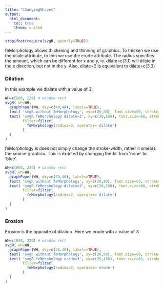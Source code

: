 ```yaml
---
title: "ChangingShapes"
output:
  html_document:
    toc: true
    theme: united
---
```



```r
stopifnot(require(svgR, quietly=TRUE))
```


feMorphology allows thickening and thinning of graphics.
To thicken we use the dilate attribute, to thin we use the erode attribute. The radius specifies the amount, which can be different for x and y, ie. dilate=c(3,1) will dilate in the x direction, but not in the y. Also, dilate=3 is equivalent to dilate=c(3,3) 


### Dilation

In this example we dialate with a value of 3.

```r
WH=c(800, 220) # window rect
svgR( wh=WH,
  graphPaper(WH, dxy=c(40,40), labels=TRUE), 
  text( 'svgR without feMorphology', xy=c(20,80), font.size=60, stroke="red", fill="none"), 
  text( 'svgR feMorphology dilate=3', xy=c(20,160), font.size=60, stroke="red", fill="none", 
        filter=filter(
          feMorphology(radius=3, operator='dilate')
        )
  )
)
```

feMorphology is does not simply change the stroke-width, rather it smears the source graphics. This is exibited by 
changing the fill from 'none' to 'blue'.

```r
WH=c(800, 220) # window rect
svgR( wh=WH,
  graphPaper(WH, dxy=c(40,40), labels=TRUE), 
  text( 'svgR without feMorphology', xy=c(20,80), font.size=60, stroke="red", fill="blue"), 
  text( 'svgR feMorphology dilate=3', xy=c(20,160), font.size=60, stroke="red", fill="blue", 
        filter=filter(
          feMorphology(radius=2, operator='dilate')
        )
  )
)
```

### Erosion

Erosion is the opposite of dilation. 
Here we erode with a value of 3
```r
WH=c(800, 220) # window rect
svgR( wh=WH,
  graphPaper(WH, dxy=c(40,40), labels=TRUE), 
  text( 'svgR without feMorphology', xy=c(20,80), font.size=60, stroke="red", fill="blue"), 
  text( 'svgR feMorphology erode=3', xy=c(20,160), font.size=60, stroke="red", fill="blue", 
        filter=filter(
          feMorphology(radius=2, operator='erode')
        )
  )
)
```

